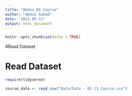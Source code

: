 ```yaml
---
title: "Abdus_DS Course"
author: "Abdus Samad"
date: "2022-09-12"
output: html_document
---
```


```r
knitr::opts_chunk$set(echo = TRUE)
```

#Read Dataset

# Read Dataset

```r

require(tidyverse)


```
```r
course_data <- read_csv("Data/Data - DS C1 Course.csv")


```

